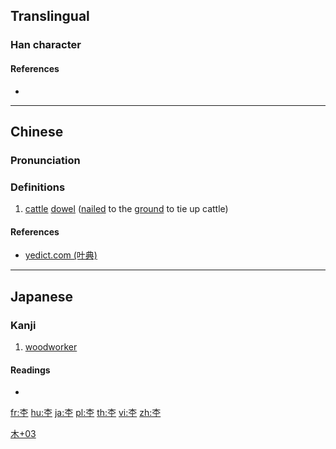 {{character info/new}}
==Translingual==

===Han character===
{{Han char|rn=75|rad=木|as=03|sn=7|four=|canj=DM,XXDM|ids=⿱木工}}

====References====
* {{Han ref|kx=0513.011|dkj=14487|hdz=21157.021|uh=6762|ud=26466}}

----

==Chinese==
{{zh-forms}}

===Pronunciation===
{{zh-pron
|m=jié
|c=gong3
|mc=
|oc=
|ma=
|cat=n
}}

===Definitions===
{{zh-hanzi}}

# {{lb|zh|dialect}} [[cattle]] [[dowel]] ([[nail]]ed to the [[ground]] to tie up cattle)

====References====
* [http://yedict.com/htm/67/6762.htm yedict.com (叶典)]

----

==Japanese==

===Kanji===
{{ja-kanji|grade=|rs=木03}}

# [[woodworker]]

====Readings====
* {{ja-readings|on=|kun=[[もく]] (moku)}}

[[Category:Japanese-only CJKV Characters|木+03]]

[[fr:杢]]
[[hu:杢]]
[[ja:杢]]
[[pl:杢]]
[[th:杢]]
[[vi:杢]]
[[zh:杢]]